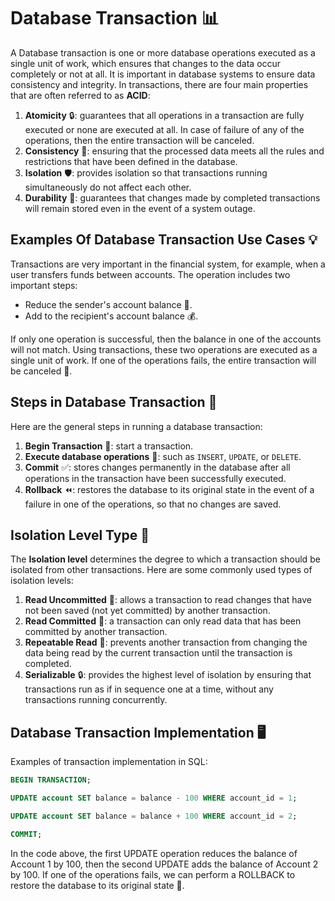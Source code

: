 # Database Transaction 📊

A Database transaction is one or more database operations executed as a single unit of work, which ensures that changes to the data occur completely or not at all. It is important in database systems to ensure data consistency and integrity. In transactions, there are four main properties that are often referred to as **ACID**:

1. **Atomicity** 🔒: guarantees that all operations in a transaction are fully executed or none are executed at all. In case of failure of any of the operations, then the entire transaction will be canceled.
2. **Consistency** 📏: ensuring that the processed data meets all the rules and restrictions that have been defined in the database.
3. **Isolation** 🛡️: provides isolation so that transactions running simultaneously do not affect each other.
4. **Durability** 💾: guarantees that changes made by completed transactions will remain stored even in the event of a system outage.

## Examples Of Database Transaction Use Cases 💡

Transactions are very important in the financial system, for example, when a user transfers funds between accounts. The operation includes two important steps:

- Reduce the sender's account balance 💸.
- Add to the recipient's account balance 💰.

If only one operation is successful, then the balance in one of the accounts will not match. Using transactions, these two operations are executed as a single unit of work. If one of the operations fails, the entire transaction will be canceled 🔄.

## Steps in Database Transaction 📝

Here are the general steps in running a database transaction:

1. **Begin Transaction** 🏁: start a transaction.
2. **Execute database operations** 🔄: such as `INSERT`, `UPDATE`, or `DELETE`.
3. **Commit** ✅: stores changes permanently in the database after all operations in the transaction have been successfully executed.
4. **Rollback** ⏪: restores the database to its original state in the event of a failure in one of the operations, so that no changes are saved.

## Isolation Level Type 🔐

The **Isolation level** determines the degree to which a transaction should be isolated from other transactions. Here are some commonly used types of isolation levels:

1. **Read Uncommitted** 👀: allows a transaction to read changes that have not been saved (not yet committed) by another transaction.
2. **Read Committed** 📖: a transaction can only read data that has been committed by another transaction.
3. **Repeatable Read** 🔄: prevents another transaction from changing the data being read by the current transaction until the transaction is completed.
4. **Serializable** 🔒: provides the highest level of isolation by ensuring that transactions run as if in sequence one at a time, without any transactions running concurrently.

## Database Transaction Implementation 🖥️

Examples of transaction implementation in SQL:

```sql
BEGIN TRANSACTION;

UPDATE account SET balance = balance - 100 WHERE account_id = 1;

UPDATE account SET balance = balance + 100 WHERE account_id = 2;

COMMIT;
```

In the code above, the first UPDATE operation reduces the balance of Account 1 by 100, then the second UPDATE adds the balance of Account 2 by 100. If one of the operations fails, we can perform a ROLLBACK to restore the database to its original state 🔄.
